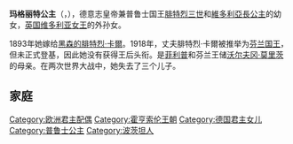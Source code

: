 {{Infobox royalty
| name           =玛格丽特
| title          =黑森伯爵夫人<br>普鲁士公主
| image          =Margit of Prussia.jpg
| image_size = 250px
| caption        =玛格丽特公主的官方肖像
| spouse         =[[腓特烈·卡爾_(黑森-卡塞爾)|腓特烈·卡爾]]
| issue          = 弗里德里希·威廉<br/>马克西米利安<br/>[[菲利普_(黑森)|黑森-卡塞爾領伯爵菲利普]]<br/>[[沃尔夫冈·莫里茨_(黑森)|沃尔夫冈·莫里茨]]<br/>克里斯托夫<br/>理夏尔德
| full name      = {{lang-de|Margarethe Beatrice Feodore}}
| house    =[[霍亨索伦王朝|霍亨索伦王朝]]
| father         =德意志皇帝兼普鲁士国王[[腓特烈三世_(普鲁士)|腓特烈三世]]
| mother         =[[維多利亞長公主|維多利亞長公主]]
| birth_date  ={{Birth date|1872|4|22|df=y}}
| birth_place = {{flag|German Empire}}[[波茨坦|波茨坦]][[新宮_(波茨坦)|新宮]]
| death_date  ={{Death date and age|1954|1|22|1872|4|22|df=y}}
| death_place ={{GER}}[[陶努斯山区克龙贝格|陶努斯山区克龙贝格]]
| place of burial= 陶努斯山区克龙贝格
| religion =[[信義宗|信義宗]]
}}
'''玛格丽特公主'''（{{lang-de|Margarethe von Preußen}}，{{bd|1872年|4月22日|1954年|1月22日}}），德意志皇帝兼普鲁士国王[[腓特烈三世_(普鲁士)|腓特烈三世]]和[[維多利亞長公主|維多利亞長公主]]的幼女，[[英国|英国]][[维多利亚_(英国女王)|维多利亚女王]]的外孙女。

1893年她嫁给[[黑森的腓特烈·卡爾|黑森的腓特烈·卡爾]]。1918年，丈夫腓特烈·卡爾被推举为[[芬兰王国|芬兰国王]]，但未正式登基，因此她没有获得王后头衔。是[[菲利普_(黑森)|菲利普]]和芬兰王储[[沃尔夫冈·莫里茨_(黑森)|沃尔夫冈·莫里茨]]的母亲。在两次世界大战中，她失去了三个儿子。

==家庭==
{{Ahnentafel top|先祖}}<center>
{{ahnentafel-compact5
| style = font-size: 85%; 
|boxstyle_1=background-color: #ddf;
|boxstyle_2=background-color: #fdd;
|boxstyle_3=background-color: #ffc;
|boxstyle_4=background-color: #dfd;
|boxstyle_5=background-color: #9fe;
|1='''黑森伯爵夫人玛格丽特公主'''
|2='''父：'''德意志皇帝[[腓特烈三世_(普鲁士)|腓特烈三世]]
|3='''母：'''德意志皇后[[維多利亞長公主|維多利亞長公主]]
|4='''祖父：'''德意志皇帝[[威廉一世_(德国)|威廉一世]]
|5='''祖母：'''德意志皇后[[奥古斯塔_(薩克森-魏瑪-艾森納赫)|奧古斯塔]]
|6='''外祖父：'''英国王夫[[阿尔伯特亲王|阿尔伯特亲王]]
|7='''外祖母：'''英国[[维多利亚_(英国女王)|维多利亚女王]]
|8='''曾祖父：'''普鲁士国王[[腓特烈·威廉三世|腓特烈·威廉三世]]
|9='''曾祖母：'''普鲁士王后[[路易絲_(普魯士王后)|路易絲]]
|10= '''外曾祖父：'''[[萨克森-魏玛-艾森纳赫|萨克森-魏玛-艾森纳赫]]大公[[卡尔·腓特烈_(萨克森-魏玛-艾森纳赫大公)|卡尔·腓特烈]]
|11='''外曾祖母：'''大公夫人[[瑪麗亞·巴甫洛夫娜女大公|瑪麗亞·巴甫洛夫娜]]
|12='''外曾祖父：'''[[萨克森-科堡-哥达|萨克森-科堡-哥达]]公爵[[恩斯特一世_(萨克森-科堡-哥达)|恩斯特一世]]
|13='''外曾祖母：'''公爵夫人[[路易丝郡主_(萨克森-哥达-阿尔滕堡)|路易丝郡主]]
|14='''外曾祖父：'''肯特及斯特拉森公爵[[爱德华王子_(肯特及斯特拉森公爵)|爱德华王子]]
|15='''外曾祖母：'''公爵夫人[[维多利亚郡主_(萨克森-科堡-萨尔费尔德)|维多利亚郡主]]
|16='''高祖父：'''普鲁士国王[[腓特烈·威廉二世|腓特烈·威廉二世]]
|17='''高祖母：'''普鲁士王后[[弗蕾德里克·路易絲_(黑森-達姆施塔特)|弗蕾德里克·路易絲]]
|18='''外高祖父：'''梅克伦堡-施特雷利茨大公[[卡尔二世_(梅克伦堡-施特雷利茨)|卡尔二世]]
|19='''外高祖母：'''黑森-達姆施塔特的{{le|費德莉卡女伯爵 (黑森-达姆施塔特)|Landgravine Friederike of Hesse-Darmstadt|費德莉卡}}
|20='''外高祖父：'''萨克森-魏玛-艾森纳赫大公[[卡尔·奥古斯特_(萨克森-魏玛-艾森纳赫)|卡尔·奥古斯特]]
|21='''外高祖母：'''大公夫人{{le|路易丝·奥古斯特女伯爵 (黑森-达姆施塔特)|Landgravine Louise of Hesse-Darmstadt (1757–1830)|路易丝·奥古斯特}}
|22='''外高祖父：'''俄罗斯沙皇[[保罗一世_(俄羅斯)|保罗一世]]
|23='''外高祖母：'''俄罗斯皇后[[玛丽亚·费奥多罗芙娜皇后_(保罗一世)|玛丽亚·费奥多罗芙娜]]
|24='''外高祖父：'''[[萨克森-科堡-萨尔费尔德|萨克森-科堡-萨尔费尔德]]公爵[[法蘭西斯_(萨克森-科堡-萨尔费尔德)|法蘭西斯]]
|25='''外高祖母：'''公爵夫人[[羅伊斯-埃伯斯多夫的奧古斯塔|奧古斯塔]]
|26='''外高祖父：'''薩克森-哥達-阿爾滕堡公爵[[奧古斯特_(薩克森-哥達-阿爾滕堡)|奧古斯特]]
|27='''外高祖母：'''公爵夫人{{le|路易丝·莎洛特女公爵 (梅克伦堡-什未林)|Duchess Louise Charlotte of Mecklenburg-Schwerin|路易丝·莎洛特}}
|28='''外高祖父：'''英国国王[[乔治三世_(英国)|乔治三世]]
|29='''外高祖母：'''英国王后[[夏洛特王后_(英国)|夏洛特]]
|30='''外高祖父：'''萨克森-科堡-萨尔费尔德公爵法蘭西斯（同上）
|31='''外高祖母：'''公爵夫人奧古斯塔（同上）
}}</center>
{{ahnentafel bottom}}
<!--
==参考文献==
{{Reflist|2}}
-->
{{Authority control}}
{{DEFAULTSORT: Margaret}}
[[Category:欧洲君主配偶|Category:欧洲君主配偶]]
[[Category:霍亨索伦王朝|Category:霍亨索伦王朝]]
[[Category:德国君主女儿|Category:德国君主女儿]]
[[Category:普鲁士公主|Category:普鲁士公主]]
[[Category:波茨坦人|Category:波茨坦人]]